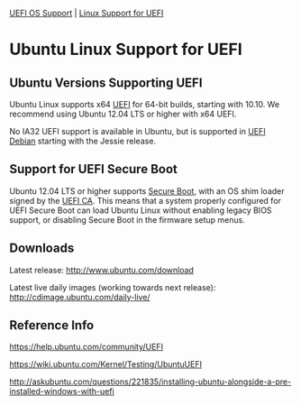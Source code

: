 [[UEFI OS Support]] | [[Linux Support for UEFI]]

= Ubuntu Linux Support for UEFI =

== Ubuntu Versions Supporting UEFI ==

Ubuntu Linux supports x64 [[UEFI]] for 64-bit builds, starting with 10.10. We recommend using Ubuntu 12.04 LTS or higher with x64 UEFI.

No IA32 UEFI support is available in Ubuntu, but is supported in [[Debian Linux|UEFI Debian]] starting with the Jessie release.

== Support for UEFI Secure Boot ==

Ubuntu 12.04 LTS or higher supports [[UEFI Secure Boot|Secure Boot]], with an OS shim loader signed by the [[UEFI CA]]. This means that a system properly configured for UEFI Secure Boot can load Ubuntu Linux without enabling legacy BIOS support, or disabling Secure Boot in the firmware setup menus.

== Downloads ==

Latest release: http://www.ubuntu.com/download

Latest live daily images (working towards next release): http://cdimage.ubuntu.com/daily-live/

== Reference Info ==

https://help.ubuntu.com/community/UEFI

https://wiki.ubuntu.com/Kernel/Testing/UbuntuUEFI

http://askubuntu.com/questions/221835/installing-ubuntu-alongside-a-pre-installed-windows-with-uefi
